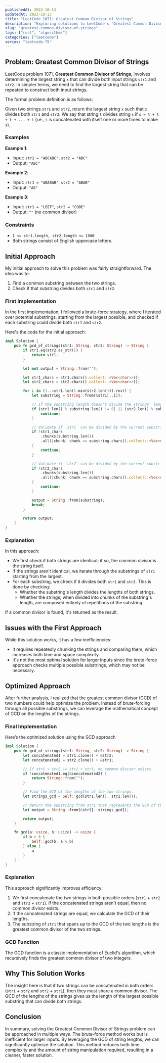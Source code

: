 ```yaml
---
publishedAt: 2023-10-13
updatedAt: 2023-10-13
title: "LeetCode 1071: Greatest Common Divisor of Strings"
description: "Exploring solutions to LeetCode's 'Greatest Common Divisor of Strings' problem using Rust."
slug: "greatest-common-divisor-of-strings"
tags: ["rust", "algorithms"]
categories: ["leetcode"]
series: "leetcode-75"
---
```


## Problem: Greatest Common Divisor of Strings

LeetCode problem 1071, **Greatest Common Divisor of Strings**, involves determining the largest string `x` that can divide both input strings `str1` and `str2`. In simpler terms, we need to find the largest string that can be repeated to construct both input strings.

The formal problem definition is as follows:

Given two strings `str1` and `str2`, return the largest string `x` such that `x` divides both `str1` and `str2`. We say that string `t` divides string `s` if `s = t + t + t + ... + t` (i.e., `t` is concatenated with itself one or more times to make `s`).

### Examples

**Example 1**:
- Input: `str1 = "ABCABC"`, `str2 = "ABC"`
- Output: `"ABC"`

**Example 2**:
- Input: `str1 = "ABABAB"`, `str2 = "ABAB"`
- Output: `"AB"`

**Example 3**:
- Input: `str1 = "LEET"`, `str2 = "CODE"`
- Output: `""` (no common divisor)

### Constraints

- `1 <= str1.length, str2.length <= 1000`
- Both strings consist of English uppercase letters.

## Initial Approach

My initial approach to solve this problem was fairly straightforward. The idea was to:
1. Find a common substring between the two strings.
2. Check if that substring divides both `str1` and `str2`.

### First Implementation

In the first implementation, I followed a brute-force strategy, where I iterated over potential substrings, starting from the largest possible, and checked if each substring could divide both `str1` and `str2`.

Here's the code for the initial approach:

```rust
impl Solution {
    pub fn gcd_of_strings(str1: String, str2: String) -> String {
        if str1.eq(str2.as_str()) {
            return str1;
        }

        let mut output = String::from("");

        let str1_chars = str1.chars().collect::<Vec<char>>();
        let str2_chars = str2.chars().collect::<Vec<char>>();

        for i in (1..=str1.len().min(str2.len())).rev() {
            let substring = String::from(&str1[..i]);

            // If the substring length doesn't divide the strings' lengths, skip it.
            if (str1.len() % substring.len() != 0) || (str2.len() % substring.len() != 0) {
                continue;
            }

            // Validate if `str1` can be divided by the current substring.
            if !str1_chars
                .chunks(substring.len())
                .all(|chunk| chunk == substring.chars().collect::<Vec<char>>())
            {
                continue;
            }

            // Validate if `str2` can be divided by the current substring.
            if !str2_chars
                .chunks(substring.len())
                .all(|chunk| chunk == substring.chars().collect::<Vec<char>>())
            {
                continue;
            }

            output = String::from(substring);
            break;
        }

        return output;
    }
}
```
### Explanation
In this approach:

- We first check if both strings are identical; if so, the common divisor is the string itself.
- If the strings aren't identical, we iterate through the substrings of `str1` starting from the largest.
- For each substring, we check if it divides both `str1` and `str2`. This is done by checking:
    - Whether the substring's length divides the lengths of both strings.
    - Whether the strings, when divided into chunks of the substring's length, are composed entirely of repetitions of the substring.

If a common divisor is found, it's returned as the result.

## Issues with the First Approach
While this solution works, it has a few inefficiencies:

- It requires repeatedly chunking the strings and comparing them, which increases both time and space complexity.
- It's not the most optimal solution for larger inputs since the brute-force approach checks multiple possible substrings, which may not be necessary.

## Optimized Approach
After further analysis, I realized that the greatest common divisor (GCD) of two numbers could help optimize the problem. Instead of brute-forcing through all possible substrings, we can leverage the mathematical concept of GCD on the lengths of the strings.

### Final Implementation
Here’s the optimized solution using the GCD approach

```rust
impl Solution {
    pub fn gcd_of_strings(str1: String, str2: String) -> String {
        let concatenated1 = str1.clone() + &str2;
        let concatenated2 = str2.clone() + &str1;

        // If str1 + str2 != str2 + str1, no common divisor exists.
        if !concatenated1.eq(&concatenated2) {
            return String::from("");
        }

        // Find the GCD of the lengths of the two strings.
        let strings_gcd = Self::gcd(str1.len(), str2.len());

        // Return the substring from str1 that represents the GCD of the strings.
        let output = String::from(&str1[..strings_gcd]);

        return output;
    }

    fn gcd(a: usize, b: usize) -> usize {
        if b > 0 {
            Self::gcd(b, a % b)
        } else {
            a
        }
    }
}
```

### Explanation
This approach significantly improves efficiency:

1. We first concatenate the two strings in both possible orders (`str1` + `str2` and `str2` + `str1`). If the concatenated strings aren't equal, then no common divisor exists.
2. If the concatenated strings are equal, we calculate the GCD of their lengths.
3. The substring of `str1` that spans up to the GCD of the two lengths is the greatest common divisor of the two strings.

### GCD Function
The GCD function is a classic implementation of Euclid's algorithm, which recursively finds the greatest common divisor of two integers.

## Why This Solution Works
The insight here is that if two strings can be concatenated in both orders (`str1` + `str2` and `str2` + `str1`), then they must share a common divisor. The GCD of the lengths of the strings gives us the length of the largest possible substring that can divide both strings.

## Conclusion
In summary, solving the Greatest Common Divisor of Strings problem can be approached in multiple ways. The brute-force method works but is inefficient for larger inputs. By leveraging the GCD of string lengths, we can significantly optimize the solution. This method reduces both time complexity and the amount of string manipulation required, resulting in a cleaner, faster solution.